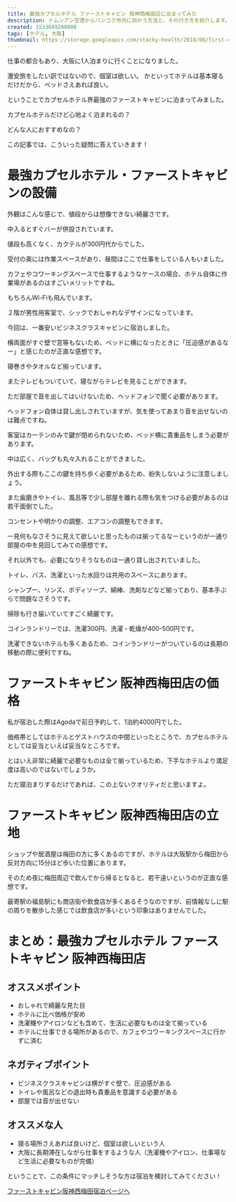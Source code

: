```yaml
---
title: 最強カプセルホテル ファーストキャビン 阪神西梅田店に泊まってみた
description: ドムンアン空港からバンコク市内に向かう方法と、その行き方を紹介します。
created: 1533049200000
tags: [ホテル, 大阪]
thumbnail: https://storage.googleapis.com/stacky-health/2018/08/first-cabin.jpg
---
```


仕事の都合もあり、大阪に1人泊まりに行くことになりました。

激安旅をしたい訳ではないので、個室は欲しい。
かといってホテルは基本寝るだけだから、ベッドさえあれば良い。

ということでカプセルホテル界最強のファーストキャビンに泊まってみました。

<Balloon img="woman1">カプセルホテルだけど心地よく泊まれるの？</Balloon>

<Balloon img="man2">どんな人におすすめなの？</Balloon>

この記事では、こういった疑問に答えていきます！

# 最強カプセルホテル・ファーストキャビンの設備

<amp-img alt="ファーストキャビン阪神西梅田店の外観" src="https://storage.googleapis.com/stacky-health/2018/08/872f6147be26557f9e5ba5bdbefbe6dd.jpg" width="2048" height="1536" layout="intrinsic" />

外観はこんな感じで、値段からは想像できない綺麗さです。

<amp-img alt="ファーストキャビン阪神西梅田店のバー" src="https://storage.googleapis.com/stacky-health/2018/08/b568c9431f79c38367dd4682f95529a9.jpg" width="2048" height="1536" layout="intrinsic" />

中入るとすぐバーが併設されています。

値段も高くなく、カクテルが300円代からでした。

受付の奥には作業スペースがあり、昼間はここで仕事をしている人もいました。

カフェやコワーキングスペースで仕事するようなケースの場合、ホテル自体に作業場があるのはすごいメリットですね。

もちろんWi-Fiも飛んでいます。

<amp-img alt="ファーストキャビン阪神西梅田店の通路" src="https://storage.googleapis.com/stacky-health/2018/11/f4692692a4acb1cf9e3cd347260bddf2.jpg" width="921" height="1228" layout="intrinsic" />


２階が男性用客室で、シックでおしゃれなデザインになっています。

今回は、一番安いビジネスクラスキャビンに宿泊しました。

横両面がすぐ壁で窓等もないため、ベッドに横になったときに「圧迫感があるなー」と感じたのが正直な感想です。

<amp-img alt="ファーストキャビン阪神西梅田店のビジネスクラスキャビン" src="https://storage.googleapis.com/stacky-health/2018/11/df63e3c0c19d2b132b59ead59388cdfa.jpg" width="921" height="1228" layout="intrinsic" />

寝巻きやタオルなど揃っています。

またテレビもついていて、寝ながらテレビを見ることができます。

ただ部屋で音を出してはいけないため、ヘッドフォンで聞く必要があります。

ヘッドフォン自体は貸し出しされていますが、気を使ってあまり音を出せないのは難点ですね。

<amp-img alt="ファーストキャビン阪神西梅田店の貴重品入れ" src="https://storage.googleapis.com/stacky-health/2018/11/461d421cef6187c8d1d473a5809fb443.jpg" width="2048" height="1536" layout="intrinsic" />

客室はカーテンのみで鍵が閉められないため、ベッド横に貴重品をしまう必要があります。

中は広く、バッグも丸々入れることができました。

外出する際もここの鍵を持ち歩く必要があるため、紛失しないように注意しましょう。

また歯磨きやトイレ、風呂等で少し部屋を離れる際も気をつける必要があるのは若干面倒でした。

<amp-img alt="ファーストキャビン阪神西梅田店の操作パネル" src="https://storage.googleapis.com/stacky-health/2018/11/d17ac65e72632203cb16d97952b8a96a.png" width="1632" height="592" layout="intrinsic" />

コンセントや明かりの調整、エアコンの調整もできます。

一見何もなさそうに見えて欲しいと思ったものは揃ってるなーというのが一通り部屋の中を見回してみての感想です。

それ以外でも、必要になりそうなものは一通り貸し出されていました。

<amp-img alt="ファーストキャビン阪神西梅田店の風呂" src="https://storage.googleapis.com/stacky-health/2018/11/aae963f94758e6fdc5e126f3d54832b5.jpg" width="4032" height="3024" layout="intrinsic" />

トイレ、バス、洗濯といった水回りは共用のスペースにあります。

シャンプー、リンス、ボディソープ、綿棒、洗剤などなど揃っており、基本手ぶらで問題なさそうです。

掃除も行き届いていてすごく綺麗です。

<amp-img alt="ファーストキャビン阪神西梅田店のコインランドリー" src="https://storage.googleapis.com/stacky-health/2018/11/11541dfad29dc7a8b141ec383ebd220a.jpg" width="3024" height="4032" layout="intrinsic" />

コインランドリーでは、洗濯300円、洗濯・乾燥が400-500円です。

洗濯できないホテルも多くあるため、コインランドリーがついているのは長期の移動の際に便利ですね。

# ファーストキャビン 阪神西梅田店の価格
私が宿泊した際はAgodaで前日予約して、1泊約4000円でした。

価格帯としてはホテルとゲストハウスの中間といったところで、カプセルホテルとしては妥当といえば妥当なところです。

とはいえ非常に綺麗で必要なものは全て揃っているため、下手なホテルより満足度は高いのではないでしょうか。

ただ寝泊まりするだけであれば、この上ないクオリティだと思いますよ。

# ファーストキャビン 阪神西梅田店の立地
ショップや居酒屋は梅田の方に多くあるのですが、ホテルは大阪駅から梅田から反対方向に15分ほど歩いた位置にあります。

そのため夜に梅田周辺で飲んでから帰るとなると、若干遠いというのが正直な感想です。

最寄駅の福島駅にも商店街や飲食店が多くあるそうなのですが、前情報なしに駅の周りを散歩した感じでは飲食店が多いという印象はありませんでした。

# まとめ：最強カプセルホテル ファーストキャビン 阪神西梅田店
## オススメポイント
- おしゃれで綺麗な見た目
- ホテルに比べ価格が安め
- 洗濯機やアイロンなども含めて、生活に必要なものは全て揃っている
- ホテルに仕事できる場所があるので、カフェやコワーキングスペースに行かずに済む

## ネガティブポイント
- ビジネスクラスキャビンは横がすぐ壁で、圧迫感がある
- トイレや風呂などの退出時も貴重品を意識する必要がある
- 部屋では音が出せない

## オススメな人
- 寝る場所さえあれば良いけど、個室は欲しいという人
- 大阪に長期滞在しながら仕事をするような人（洗濯機やアイロン、仕事場など生活に必要なものが完備）

ということで、この条件にマッチしそうな方は宿泊を検討してみてください！

[ファーストキャビン阪神西梅田宿泊ページへ](https://www.agoda.com/partners/partnersearch.aspx?pcs=1&cid=1809059&hl=ja&hid=2690932)
